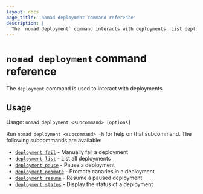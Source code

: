 ```yaml
---
layout: docs
page_title: 'nomad deployment command reference'
description: |
  The `nomad deployment` command interacts with deployments. List deployments, fetch status, and promote canaries. Pause, resume, and fail deployments.
---
```


# `nomad deployment` command reference

The `deployment` command is used to interact with deployments.

## Usage

Usage: `nomad deployment <subcommand> [options]`

Run `nomad deployment <subcommand> -h` for help on that subcommand. The following
subcommands are available:

- [`deployment fail`][fail] - Manually fail a deployment
- [`deployment list`][list] - List all deployments
- [`deployment pause`][pause] - Pause a deployment
- [`deployment promote`][promote] - Promote canaries in a deployment
- [`deployment resume`][resume] - Resume a paused deployment
- [`deployment status`][status] - Display the status of a deployment

[fail]: /nomad/commands/deployment/fail 'Manually fail a deployment'
[list]: /nomad/commands/deployment/list 'List all deployments'
[pause]: /nomad/commands/deployment/pause 'Pause a deployment'
[promote]: /nomad/commands/deployment/promote 'Promote canaries in a deployment'
[resume]: /nomad/commands/deployment/resume 'Resume a paused deployment'
[status]: /nomad/commands/deployment/status 'Display the status of a deployment'
